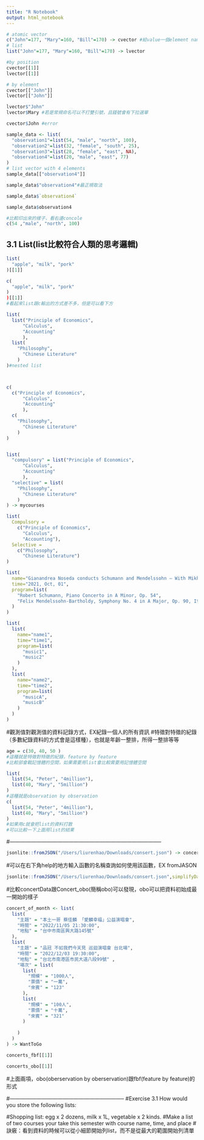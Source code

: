 ```yaml
---
title: "R Notebook"
output: html_notebook
---
```


```r
# atomic vector
c("John"=177, "Mary"=160, "Bill"=170) -> cvector #給value一個element name，EX:177叫做John
# list
list("John"=177, "Mary"=160, "Bill"=170) -> lvector
```


```r
#by position
cvector[[1]]
lvector[[1]]

# by element
cvector[["John"]]
lvector[["John"]]
```

```r
lvector$"John"
lvector$Mary #若是常規命名可以不打雙引號，且錢號會有下拉選單

cvector$John #error
```

```r
sample_data <- list(
  "observation1"=list(54, "male", "north", 100), 
  "observation2"=list(32, "female", "south", 25), 
  "observation3"=list(28, "female", "east", NA), 
  "observation4"=list(20, "male", "east", 77)
)
# list vector with 4 elements
sample_data[["observation4"]]

sample_data$"observation4"#最正規取法

sample_data$`observation4`

sample_data$observation4

#比較印出來的樣子，看右邊concole
c(54 ,"male", "north", 100)

```



## 3.1 List(list比較符合人類的思考邏輯)
```r
list(
  "apple", "milk", "pork"
)[[1]]

c(
  "apple", "milk", "pork"
)
)[[1]]
#看起來list跟c輸出的方式差不多，但是可以看下方
```

```r
list(
  list("Principle of Economics", 
      "Calculus", 
      "Accounting"
      ),
  list(
    "Philosophy", 
      "Chinese Literature"
    )
)#nested list



c(
  c("Principle of Economics", 
      "Calculus", 
      "Accounting"
      ),
  c(
    "Philosophy", 
      "Chinese Literature"
    )
)


list(
  "compulsory" = list("Principle of Economics", 
      "Calculus", 
      "Accounting"
      ),
  "selective" = list(
    "Philosophy", 
      "Chinese Literature"
    )
) -> mycourses

list(
  Compulsory = 
    c("Principle of Economics", 
      "Calculus", 
      "Accounting"),
  Selective = 
    c("Philosophy", 
      "Chinese Literature")
)
```


```r

list(
  name="Gianandrea Noseda conducts Schumann and Mendelssohn — With Mikhail Pletnev",
  time="2021, Oct, 01",
  program=list(
    "Robert Schumann, Piano Concerto in A Minor, Op. 54",
    "Felix Mendelssohn-Bartholdy, Symphony No. 4 in A Major, Op. 90, Italian"
  )
)
```


```r
list(
  list(
    name="name1",
    time="time1",
    program=list(
      "music1",
      "music2"
    )
  ),
  list(
    name="name2",
    time="time2",
    program=list(
      "musicA",
      "musicB"
    )
  )
)
```


#觀測值對觀測值的資料記錄方式，EX紀錄一個人的所有資訊
#特徵對特徵的紀錄（多數紀錄資料的方式會是這樣種），也就是年齡一整排，所得一整排等等
```r
age = c(30, 40, 50 )
#這種就是特徵對特徵的紀錄，feature by feature
#比較部會戰記憶體的空間，如果需要用list會比較需要用記憶體空間
```

```r
list(
  list(54, "Peter", "4million"),
  list(40, "Mary", "5million")
)
#這種就是observation by observation
c(
  list(54, "Peter", "4million"),
  list(40, "Mary", "5million")
)
#如果用c就會把list的資料打散
#可以比較一下上面用list的結果
```


#--------------------------------------------------------------------------------------

```r
jsonlite::fromJSON("/Users/liurenhao/Downloads/consert.json") -> concerts_fbf
```
#可以在右下角help的地方輸入函數的名稱查詢如何使用該函數，EX fromJASON

```r
jsonlite::fromJSON("/Users/liurenhao/Downloads/consert.json",simplifyDataFrame = FALSE) -> concerts_obo
```
#比較concertData跟Concert_obo(簡稱obo)可以發現，obo可以把資料初始成最一開始的樣子

```r
concert_of_month <- list(
  list(
    "主題" = "本土一哥 蔡佳麟 「愛麟幸福」公益演唱會",
    "時間" = "2022/11/05 21:30:00",
    "地點" = "台中市南區興大路145號"  
  ),
  list(
    "主題" = "品冠 不如我們今天見 巡迴演唱會 台北場",
    "時間" = "2022/12/03 19:30:00",
    "地點" = "台北市南港區市民大道八段99號" ,
    "場次" = list(
      list(
        "規模" = "1000人",
        "票價" = "一萬",
        "來賓" = "123"
      ),
      list(
        "規模" = "100人",
        "票價" = "十萬",
        "來賓" = "321"
      )
      
    )
  )
) -> WantToGo
```

```r
concerts_fbf[[1]]
```

```r
concerts_obo[[1]]
```

#上面兩項，obo(oberservation by oberservation)跟fbf(feature by feature)的形式



#-----------------------------------------------------------------
#Exercise 3.1 How would you store the following lists:

#Shopping list: egg x 2 dozens, milk x 1L, vegetable x 2 kinds.
#Make a list of two courses your take this semester with course name, time, and place
#訣竅：看到資料的時候可以從小細節開始列list，而不是從最大的範圍開始列清單
